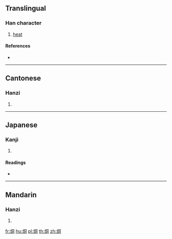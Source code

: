 ==Translingual==

===Han character===
{{Han char|rn=86|rad=火|as=06|sn=10|four=97820|canj=FBMR}}

# [[heat]]

====References====
* {{Han ref|kx=0670.100|dkj=19005|dj=1079.060|hdz=32199.110|uh=70D4|ud=28884|bh=D275|bd=53877}}

----

==Cantonese==

===Hanzi===
{{yue-hanzi|jyut=|y=tung4}}

# {{defn|lang=yue|sort=火06}}

----

==Japanese==

===Kanji===
{{ja-kanji|grade=|rs=火06}}

# {{defn|lang=ja|sort=火06}}

====Readings====
* {{ja-readings|on=[[とう]] (tō), [[ず]] (zu)|kun=[[あつい]] (atsui)}}

----

==Mandarin==

===Hanzi===
{{cmn-hanzi|pin=[[tóng]] ([[tong2]])|wg=t'ung<sup>2</sup>}}

# {{defn|lang=cmn|sort=火06}}

[[fr:烔]]
[[hu:烔]]
[[pl:烔]]
[[th:烔]]
[[zh:烔]]